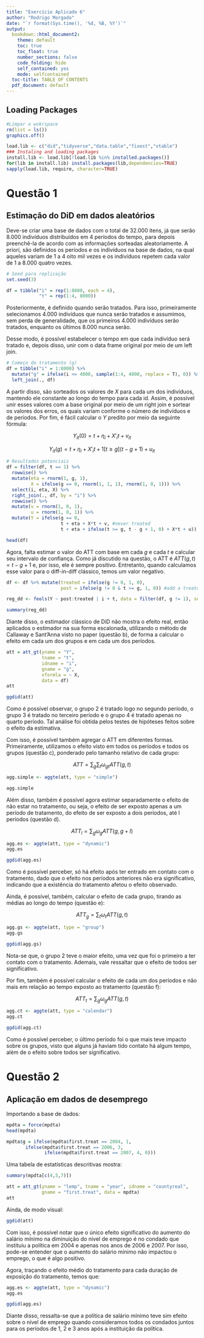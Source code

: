 ---
title: "Exercício Aplicado 6"
author: "Rodrigo Morgado"
date: "`r format(Sys.time(), '%d, %B, %Y')`"
output: 
  bookdown::html_document2:
    theme: default
    toc: true
    toc_float: true
    number_sections: false
    code_folding: hide
    self_contained: yes
    mode: selfcontained
  toc-title: TABLE OF CONTENTS
  pdf_document: default
---

## Loading Packages

```{r, warning=FALSE, message=FALSE}
#Limpar o wokrspace
rm(list = ls())
graphics.off()
```

```{r, warning=FALSE, message=FALSE}

load.lib <- c("did","tidyverse","data.table","fixest","vtable")
### Instaling and loading packages
install.lib <- load.lib[!load.lib %in% installed.packages()]
for(lib in install.lib) install.packages(lib,dependencies=TRUE)
sapply(load.lib, require, character=TRUE)
```
# Questão 1

## Estimação do DiD em dados aleatórios

Deve-se criar uma base de dados com o total de 32.000 itens, já que serão 8.000 indivíduos distribuídos em 4 períodos do tempo, para depois preenchê-la de acordo com as informações sorteadas aleatoriamente. A priori, são definidos os períodos e os indivíduos na base de dados, na qual aqueles variam de 1 a 4 oito mil vezes e os indivíduos repetem cada valor de 1 a 8.000 quatro vezes.

```{r}
# Seed para replicação
set.seed(3)

df = tibble("i" = rep(1:8000, each = 4),
            "t" = rep(1:4, 8000))
```

Posteriormente, é definido quando serão tratados. Para isso, primeiramente selecionamos 4.000 indivíduos que nunca serão tratados e assumimos, sem perda de generalidade, que os primeiros 4.000 indivíduos serão tratados, enquanto os últimos 8.000 nunca serão.

Desse modo, é possível estabelecer o tempo em que cada indivíduo será tratado e, depois disso, unir com o data frame original por meio de um left join. 

```{r}
# Começo do tratamento (g)
df = tibble("i" = 1:8000) %>%
  mutate("g" = ifelse(i <= 4000, sample(1:4, 4000, replace = T), 0)) %>%
  left_join(., df)
```

A partir disso, são sorteados os valores de $X$ para cada um dos indivíduos, mantendo ele constante ao longo do tempo para cada id. Assim, é possível unir esses valores com a base original por meio de um right join e sortear os valores dos erros, os quais variam conforme o número de indivíduos e de períodos. Por fim, é fácil calcular o $Y$ predito por meio da seguinte fórmula:

$$  Y_{it}(0) = t + \eta_i + X'_i t + v_{it}  $$

$$  Y_{it}(g) = t + \eta_i + X'_i t + 1[t \ge g](t - g + 1) + u_{it}  $$

```{r}
# Resultados potenciais
df = filter(df, t == 1) %>%
  rowwise() %>%
  mutate(eta = rnorm(1, g, 1),
         X = ifelse(g == 0, rnorm(1, 1, 1), rnorm(1, 0, 1))) %>%
  select(i, eta, X) %>%
  right_join(., df, by = "i") %>%
  rowwise() %>%
  mutate(v = rnorm(1, 0, 1),
         u = rnorm(1, 0, 1)) %>%
  mutate(Y = ifelse(g == 0,
                    t + eta + X*t + v, #never treated
                    t + eta + ifelse(t >= g, t - g + 1, 0) + X*t + u)) #treated

head(df)
```

Agora, falta estimar o valor do ATT com base em cada _g_ e cada _t_ e calcular seu intervalo de confiança. Como já discutido na questão, o ATT é $ATT(g,t) = t-g+1$ e, por isso, ele é sempre positivo. Entretanto, quando calculamos esse valor para o diff-in-diff clássico, temos um valor negativo.

```{r}
df <- df %>% mutate(treated = ifelse(g != 0, 1, 0),
                    post = ifelse(g != 0 & t >= g, 1, 0)) #add a treated and post indicator

reg_dd <- feols(Y ~ post:treated | i + t, data = filter(df, g != 1), se = "hetero")

summary(reg_dd)
```

Diante disso, o estimador clássico de DiD não mostra o efeito real, então aplicados o estimador na sua forma escalonada, utilizando o método de Callaway e Sant'Anna visto no paper (questão b), de forma a calcular o efeito em cada um dos grupos e em cada um dos períodos.

```{r}
att = att_gt(yname = "Y", 
             tname = "t", 
             idname = "i", 
             gname = "g", 
             xformla = ~ X, 
             data = df)
att
```
```{r}
ggdid(att)
```
Como é possível observar, o grupo 2 é tratado logo no segundo período, o grupo 3 é tratado no terceiro período e o grupo 4 é tratado apenas no quarto período. Tal análise foi obtida pelos testes de hipóteses feitos sobre o efeito da estimativa.

Com isso, é possível também agregar o ATT em diferentes formas. Primeiramente, utilizamos o efeito visto em todos os períodos e todos os grupos (questão c), ponderado pelo tamanho relativo de cada grupo:

$$ ATT = \sum_g \sum_t \omega_{gt} ATT(g,t)  $$
```{r}
agg.simple <- aggte(att, type = "simple")

agg.simple
```
Além disso, também é possível agora estimar separadamente o efeito de não estar no tratamento, ou seja, o efeito de ser exposto apenas a um período de tratamento, do efeito de ser exposto a dois períodos, até l períodos (questão d).


$$ ATT_l = \sum_g \omega_g ATT(g, g+l)  $$

```{r}
agg.es <- aggte(att, type = "dynamic")
agg.es
```

```{r}
ggdid(agg.es)
```
Como é possível perceber, só há efeito após ter entrado em contato com o tratamento, dado que o efeito nos períodos anteriores não era significativo, indicando que a existência do tratamento afetou o efeito observado.

Ainda, é possível, também, calcular o efeito de cada grupo, tirando as médias ao longo do tempo (questão e):

$$  ATT_g = \sum_t \omega_t ATT(g,t) $$

```{r}
agg.gs <- aggte(att, type = "group")
agg.gs
```
```{r}
ggdid(agg.gs)
```

Nota-se que, o grupo 2 teve o maior efeito, uma vez que foi o primeiro a ter contato com o tratamento. Ademais, vale ressaltar que o efeito de todos ser significativo.

Por fim, também é possível calcular o efeito de cada um dos períodos e não mais em relação ao tempo exposto ao tratamento (questão f):

$$ ATT_t = \sum_g \omega_g ATT(g,t)  $$
```{r}
agg.ct <- aggte(att, type = "calendar")
agg.ct
```
```{r}
ggdid(agg.ct)
```
Como é possível perceber, o último período foi o que mais teve impacto sobre os grupos, visto que alguns já haviam tido contato há algum tempo, além de o efeito sobre todos ser significativo.

# Questão 2

## Aplicação em dados de desemprego

Importando a base de dados:
```{r}
mpdta = force(mpdta)
head(mpdta)
```

```{r}
mpdta$g = ifelse(mpdta$first.treat == 2004, 1,
       ifelse(mpdta$first.treat == 2006, 3,
              ifelse(mpdta$first.treat == 2007, 4, 0)))
```
Uma tabela de estatísticas descritivas mostra:
```{r}
summary(mpdta[c(4,5,7)])
```

```{r}
att = att_gt(yname = "lemp", tname = "year", idname = "countyreal",
             gname = "first.treat", data = mpdta)
att
```
Ainda, de modo visual:

```{r}
ggdid(att)
```

Com isso, é possível notar que o único efeito significativo do aumento do salário mínimo na diminuição do nível de emprego é no condado que instituiu a política em 2004 e apenas nos anos de 2006 e 2007. Por isso, pode-se entender que o aumento do salário mínimo não impactou o emprego, o que é algo positivo.


Agora, traçando o efeito médio do tratamento para cada duração de exposição do tratamento, temos que:
```{r}
agg.es <- aggte(att, type = "dynamic")
agg.es
```
```{r}
ggdid(agg.es)
```

Diante disso, ressalta-se que a política de salário mínimo teve sim efeito sobre o nível de emprego quando consideramos todos os condados juntos para os períodos de 1, 2 e 3 anos após a instituição da política.
